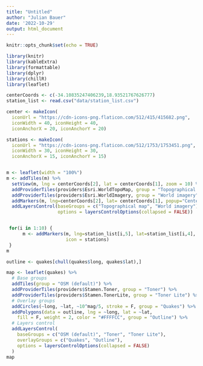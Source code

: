 ```yaml
---
title: "Untitled"
author: "Julian Bauer"
date: '2022-10-29'
output: html_document
---
```


```r
knitr::opts_chunk$set(echo = TRUE)
```

```r
library(knitr)
library(kableExtra)
library(formattable)
library(dplyr)
library(chillR)
library(leaflet)
```


```r
centerCoords <- c(-34.10835247406239,18.93521767626777)
station_list <- read.csv("data/station_list.csv")

center <- makeIcon(
  iconUrl = "https://cdn-icons-png.flaticon.com/512/415/415682.png",
  iconWidth = 40, iconHeight = 40,
  iconAnchorX = 20, iconAnchorY = 20)

stations <- makeIcon(
  iconUrl = "https://cdn-icons-png.flaticon.com/512/1753/1753451.png",
  iconWidth = 30, iconHeight = 30,
  iconAnchorX = 15, iconAnchorY = 15)


m <- leaflet(width = "100%")
m <- addTiles(m) %>%
  setView(m, lng = centerCoords[2], lat = centerCoords[1], zoom = 10) %>%
  addProviderTiles(providers$Esri.WorldTopoMap, group = "Topographical map") %>%
  addProviderTiles(providers$Esri.WorldImagery, group = "World imagery") %>%
  addMarkers(m, lng=centerCoords[2], lat= centerCoords[1], popup="Center", icon = center) %>%
  addLayersControl(baseGroups = c("Topographical map", "World imagery"),
                   options = layersControlOptions(collapsed = FALSE))


 for(i in 1:10) {
      m <- addMarkers(m, lng=station_list[i,5], lat=station_list[i,4], popup=station_list[i,2],
                      icon = stations)
 }
m
```


```r
outline <- quakes[chull(quakes$long, quakes$lat),]

map <- leaflet(quakes) %>%
  # Base groups
  addTiles(group = "OSM (default)") %>%
  addProviderTiles(providers$Stamen.Toner, group = "Toner") %>%
  addProviderTiles(providers$Stamen.TonerLite, group = "Toner Lite") %>%
  # Overlay groups
  addCircles(~long, ~lat, ~10^mag/5, stroke = F, group = "Quakes") %>%
  addPolygons(data = outline, lng = ~long, lat = ~lat,
    fill = F, weight = 2, color = "#FFFFCC", group = "Outline") %>%
  # Layers control
  addLayersControl(
    baseGroups = c("OSM (default)", "Toner", "Toner Lite"),
    overlayGroups = c("Quakes", "Outline"),
    options = layersControlOptions(collapsed = FALSE)
  )
map
```


